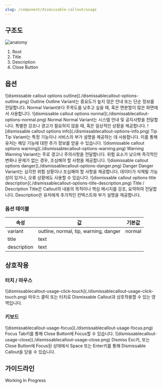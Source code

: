 ```yaml
---
slug: /component/dismissable-callout/usage
---
```


## 구조도

<Anatomy>![anatomy](./anatomy.png)</Anatomy>

1. Root
2. Title
3. Description
4. Close Button

## 옵션

<HalfCard>
  <HalfCardImageCell>
    ![dismissable callout options
    outline](./dismissablecallout-options-outline.png)
  </HalfCardImageCell>
  <HalfCardDescriptionCell>
    <HalfCardDescriptionTitle>Outline</HalfCardDescriptionTitle>
    <HalfCardDescription>
      Outline Variant는 중요도가 높지 않은 안내 또는 단순 정보를 전달합니다.
      Normal Variant보다 주목도를 낮추고 싶을 때, 혹은 면분할이 많은 화면에서
      사용합니다.
    </HalfCardDescription>
  </HalfCardDescriptionCell>
</HalfCard>

<HalfCard>
  <HalfCardImageCell>
    ![dismissable callout options
    normal](./dismissablecallout-options-normal.png)
  </HalfCardImageCell>
  <HalfCardDescriptionCell>
    <HalfCardDescriptionTitle>Normal</HalfCardDescriptionTitle>
    <HalfCardDescription>
      Normal Variant는 시스템 안내 및 공지사항을 전달합니다. 특별한 강조나
      경고가 필요하지 않을 때, 혹은 일상적인 상황을 제공합니다.
    </HalfCardDescription>
  </HalfCardDescriptionCell>
</HalfCard>

<HalfCard>
  <HalfCardImageCell>
    ![dismissable callout options info](./dismissablecallout-options-info.png)
  </HalfCardImageCell>
  <HalfCardDescriptionCell>
    <HalfCardDescriptionTitle>Tip</HalfCardDescriptionTitle>
    <HalfCardDescription>
      Tip Variant는 특정 기능이나 서비스의 부가 설명을 제공하는 데 사용합니다.
      이를 통해 유저는 해당 기능에 대한 추가 정보를 얻을 수 있습니다.
    </HalfCardDescription>
  </HalfCardDescriptionCell>
</HalfCard>

<HalfCard>
  <HalfCardImageCell>
    ![dismissable callout options
    warning](./dismissablecallout-options-warning.png)
  </HalfCardImageCell>
  <HalfCardDescriptionCell>
    <HalfCardDescriptionTitle>Warning</HalfCardDescriptionTitle>
    <HalfCardDescription>
      Warning Variant는 주로 경고나 주의사항을 전달합니다. 위험 요소가 낮으며
      즉각적인 변화나 문제가 없는 경우, 조심해야 할 사항을 제공합니다.
    </HalfCardDescription>
  </HalfCardDescriptionCell>
</HalfCard>

<HalfCard>
  <HalfCardImageCell>
    ![dismissable callout options
    danger](./dismissablecallout-options-danger.png)
  </HalfCardImageCell>
  <HalfCardDescriptionCell>
    <HalfCardDescriptionTitle>Danger</HalfCardDescriptionTitle>
    <HalfCardDescription>
      Danger Variant는 심각한 위험 상황이나 조심해야 할 사항을 제공합니다.
      데이터가 삭제될 가능성이 있거나, 오류 상황에도 사용할 수 있습니다.
    </HalfCardDescription>
  </HalfCardDescriptionCell>
</HalfCard>

<HalfCard>
  <HalfCardImageCell>
    ![dismissable callout options title
    description](./dismissablecallout-options-title-description.png)
  </HalfCardImageCell>
  <HalfCardDescriptionCell>
    <HalfCardDescriptionTitle>Title / Description</HalfCardDescriptionTitle>
    <HalfCardDescription>
      Title은 Callout의 내용의 목적이나 핵심 메시지를 강조, 요약하여 전달합니다.
      Description은 유저에게 추가적인 컨텍스트와 부가 설명을 제공합니다.
    </HalfCardDescription>
  </HalfCardDescriptionCell>
</HalfCard>

### 옵션 테이블

| 속성        | 값                                    | 기본값 |
| ----------- | ------------------------------------- | ------ |
| variant     | outline, normal, tip, warning, danger | normal |
| title       | text                                  |        |
| description | text                                  |        |

## 상호작용

### 터치 / 마우스

<FullCard>
  <FullCardImageCell>
    ![dismissablecallout-usage-click-touch](./dismissablecallout-usage-click-touch.png)
  </FullCardImageCell>
  <FullCardDescription>
    마우스 클릭 또는 터치로 Dismissable Callout과 상호작용할 수 있는 영역입니다.
  </FullCardDescription>
</FullCard>

### 키보드

<HalfCard>
  <HalfCardImageCell>
    ![dismissablecallout-usage-focus](./dismissablecallout-usage-focus.png)
  </HalfCardImageCell>
  <HalfCardDescriptionCell>
    <HalfCardDescriptionTitle>Focus</HalfCardDescriptionTitle>
    <HalfCardDescription>
      <Keyboard>Tab</Keyboard>키를 통해 Close Button에 Focus할 수 있습니다.
    </HalfCardDescription>
  </HalfCardDescriptionCell>
</HalfCard>

<HalfCard>
  <HalfCardImageCell>
    ![dismissablecallout-usage-close](./dismissablecallout-usage-close.png)
  </HalfCardImageCell>
  <HalfCardDescriptionCell>
    <HalfCardDescriptionTitle>Dismiss</HalfCardDescriptionTitle>
    <HalfCardDescription>
      <Keyboard>Esc</Keyboard>키, 또는 Close Button에 Focus된 상태에서
      <Keyboard>Space</Keyboard> 또는
      <Keyboard>Enter</Keyboard>키를 통해 Dismissable Callout을 닫을 수
      있습니다.
    </HalfCardDescription>
  </HalfCardDescriptionCell>
</HalfCard>

## 가이드라인

Working In Progress
